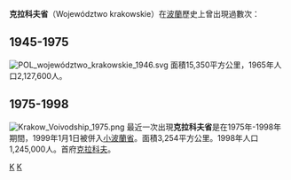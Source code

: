 '''克拉科夫省'''（Województwo krakowskie）在[[波蘭|波蘭]]歷史上曾出現過數次：

==1945-1975==
[[File:POL_województwo_krakowskie_1946.svg|right]]
面積15,350平方公里，1965年人口2,127,600人。
==1975-1998==
[[File:Krakow_Voivodship_1975.png|right]]
最近一次出現'''克拉科夫省'''是在1975年-1998年期間，1999年1月1日被併入[[小波蘭省|小波蘭省]]。面積3,254平方公里。1998年人口1,245,000人。首府[[克拉科夫|克拉科夫]]。
[[Category:波蘭省份_(1975-1998)|K]]
[[Category:波蘭省份_(1945-1975)|K]]